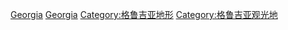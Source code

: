 {{Commons cat|Mountains of Georgia}}

[[Category:欧洲各国山峰|Georgia]]
[[Category:亚洲各国山峰|Georgia]]
[[Category:格鲁吉亚地形|Category:格鲁吉亚地形]]
[[Category:格鲁吉亚观光地|Category:格鲁吉亚观光地]]